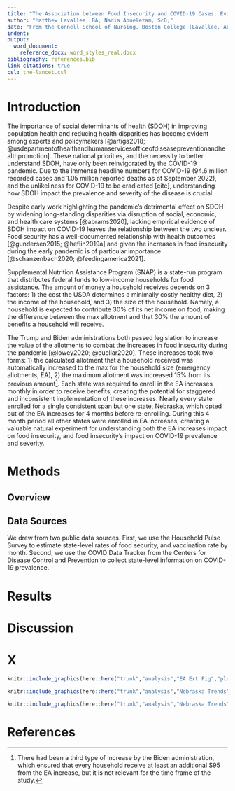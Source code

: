 ```yaml
---
title: "The Association between Food Insecurity and COVID-19 Cases: Evidence from Nebraska SNAP Policy"
author: "Matthew Lavallee, BA; Nadia Abuelezam, ScD;"
date: "From the Connell School of Nursing, Boston College (Lavallee, Abuelezam)"
indent:
output: 
  word_document:
    reference_docx: word_styles_real.docx
bibliography: references.bib
link-citations: true
csl: the-lancet.csl
---
```


\newpage

# Introduction

The importance of social determinants of health (SDOH) in improving population health and reducing health disparities has become evident among experts and policymakers [@artiga2018; @usdepartmentofhealthandhumanservicesofficeofdiseasepreventionandhealthpromotion]. These national priorities, and the necessity to better understand SDOH, have only been reinvigorated by the COVID-19 pandemic. Due to the immense headline numbers for COVID-19 (94.6 million recorded cases and 1.05 million reported deaths as of September 2022), and the unlikeliness for COVID-19 to be eradicated [cite], understanding how SDOH impact the prevalence and severity of the disease is crucial.

Despite early work highlighting the pandemic’s detrimental effect on SDOH by widening long-standing disparities via disruption of social, economic, and health care systems [@abrams2020], lacking empirical evidence of SDOH impact on COVID-19 leaves the relationship between the two unclear. Food security has a well-documented relationship with health outcomes [@gundersen2015; @heflin2019a] and given the increases in food insecurity during the early pandemic is of particular importance [@schanzenbach2020; @feedingamerica2021].

Supplemental Nutrition Assistance Program (SNAP) is a state-run program that distributes federal funds to low-income households for food assistance. The amount of money a household receives depends on 3 factors: 1) the cost the USDA determines a minimally costly healthy diet, 2) the income of the household, and 3) the size of the household. Namely, a household is expected to contribute 30% of its net income on food, making the difference between the max allotment and that 30% the amount of benefits a household will receive. 

The Trump and Biden administrations both passed legislation to increase the value of the allotments to combat the increases in food insecurity during the pandemic [@lowey2020; @cuellar2020]. These increases took two forms: 1) the calculated allotment that a household received was automatically increased to the max for the household size (emergency allotments, EA), 2) the maximum allotment was increased 15% from its previous amount^[There had been a third type of increase by the Biden administration, which ensured that every household receive at least an additional $95 from the EA increase, but it is not relevant for the time frame of the study.]. Each state was required to enroll in the EA increases monthly in order to receive benefits, creating the potential for staggered and inconsistent implementation of these increases. Nearly every state enrolled for a single consistent span but one state, Nebraska, which opted out of the EA increases for 4 months before re-enrolling. During this 4 month period all other states were enrolled in EA increases, creating a valuable natural experiment for understanding both the EA increases impact on food insecurity, and food insecurity’s impact on COVID-19 prevalence and severity.





# Methods

## Overview

## Data Sources

We drew from two public data sources. First, we use the Household Pulse Survey to estimate state-level rates of food security, and vaccination rate by month. Second, we use the COVID Data Tracker from the Centers for Disease Control and Prevention to collect state-level information on COVID-19 prevalence.

# Results

# Discussion

# X

```r
knitr::include_graphics(here::here("trunk","analysis","EA Ext Fig","plot.png"))
```

```r
knitr::include_graphics(here::here("trunk","analysis","Nebraska Trends","plot.png"))
```

```r
knitr::include_graphics(here::here("trunk","analysis","Nebraska Trends","plot2.png"))
```

\newpage
# References

